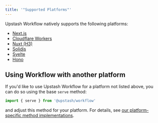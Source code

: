 ```yaml
---
title: '"Supported Platforms"'
---
```

Upstash Workflow natively supports the following platforms:
- [Next.js](/workflow/quickstarts/vercel-nextjs)
- [Cloudflare Workers](/workflow/quickstarts/cloudflare-workers)
- [Nuxt (H3)](/workflow/quickstarts/nuxt)
- [Solidjs](/workflow/quickstarts/solidjs)
- [Svelte](/workflow/quickstarts/svelte)
- [Hono](/workflow/quickstarts/hono)
## Using Workflow with another platform
If you'd like to use Upstash Workflow for a platform not listed above, you can do so using the base `serve` method:
```javascript
import { serve } from '@upstash/workflow'
```
and adjust this method for your platform. For details, see [our platform-specific method implementations](https://github.com/upstash/workflow-js/tree/main/platforms).